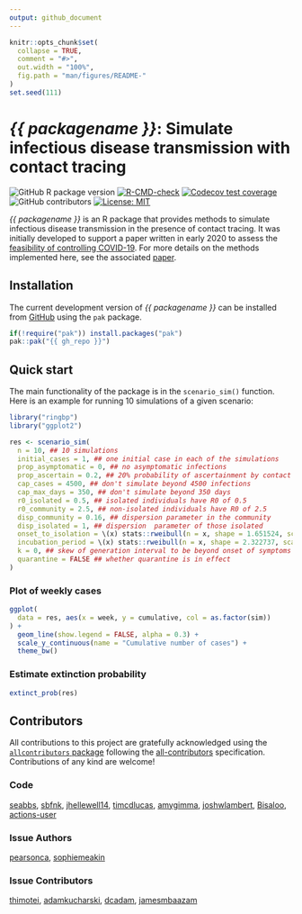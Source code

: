 ```yaml
---
output: github_document
---
```


```r
knitr::opts_chunk$set(
  collapse = TRUE,
  comment = "#>",
  out.width = "100%",
  fig.path = "man/figures/README-"
)
set.seed(111)
```

# _{{ packagename }}_: Simulate infectious disease transmission with contact tracing

<!-- badges: start -->
![GitHub R package version](https://img.shields.io/github/r-package/v/{{ gh_repo }})
[![R-CMD-check](https://github.com/{{ gh_repo }}/actions/workflows/R-CMD-check.yaml/badge.svg)](https://github.com/{{ gh_repo }}/actions/workflows/R-CMD-check.yaml)
[![Codecov test coverage](https://codecov.io/gh/{{ gh_repo }}/branch/main/graph/badge.svg)](https://app.codecov.io/gh/{{ gh_repo }}?branch=main)
![GitHub contributors](https://img.shields.io/github/contributors/{{ gh_repo }})
[![License: MIT](https://img.shields.io/badge/License-MIT-blue.svg)](https://opensource.org/licenses/MIT)
<!-- badges: end -->

_{{ packagename }}_ is an R package that provides methods to simulate infectious disease transmission in the presence of contact tracing.
It was initially developed to support a paper written in early 2020 to assess the [feasibility of controlling COVID-19](https://github.com/cmmid/ringbp).
For more details on the methods implemented here, see the associated [paper](https://doi.org/10.1016/S2214-109X(20)30074-7).

## Installation

The current development version of _{{ packagename }}_ can be installed from [GitHub](https://github.com/) using the `pak` package.

```r
if(!require("pak")) install.packages("pak")
pak::pak("{{ gh_repo }}")
```

## Quick start

The main functionality of the package is in the `scenario_sim()` function.
Here is an example for running 10 simulations of a given scenario:

```r
library("ringbp")
library("ggplot2")

res <- scenario_sim(
  n = 10, ## 10 simulations
  initial_cases = 1, ## one initial case in each of the simulations
  prop_asymptomatic = 0, ## no asymptomatic infections
  prop_ascertain = 0.2, ## 20% probability of ascertainment by contact tracing
  cap_cases = 4500, ## don't simulate beyond 4500 infections
  cap_max_days = 350, ## don't simulate beyond 350 days
  r0_isolated = 0.5, ## isolated individuals have R0 of 0.5
  r0_community = 2.5, ## non-isolated individuals have R0 of 2.5
  disp_community = 0.16, ## dispersion parameter in the community
  disp_isolated = 1, ## dispersion  parameter of those isolated
  onset_to_isolation = \(x) stats::rweibull(n = x, shape = 1.651524, scale = 4.287786), ## time from onset to isolation
  incubation_period = \(x) stats::rweibull(n = x, shape = 2.322737, scale = 6.492272), ## incubation period
  k = 0, ## skew of generation interval to be beyond onset of symptoms
  quarantine = FALSE ## whether quarantine is in effect
)
```

### Plot of weekly cases

```r
ggplot(
  data = res, aes(x = week, y = cumulative, col = as.factor(sim))
) +
  geom_line(show.legend = FALSE, alpha = 0.3) +
  scale_y_continuous(name = "Cumulative number of cases") +
  theme_bw()
```

### Estimate extinction probability

```r
extinct_prob(res)
```

## Contributors


<!-- ALL-CONTRIBUTORS-LIST:START - Do not remove or modify this section -->
<!-- prettier-ignore-start -->
<!-- markdownlint-disable -->

All contributions to this project are gratefully acknowledged using the [`allcontributors` package](https://github.com/ropensci/allcontributors) following the [all-contributors](https://allcontributors.org) specification. Contributions of any kind are welcome!

### Code


<a href="https://github.com/epiforecasts/ringbp/commits?author=seabbs">seabbs</a>, 
<a href="https://github.com/epiforecasts/ringbp/commits?author=sbfnk">sbfnk</a>, 
<a href="https://github.com/epiforecasts/ringbp/commits?author=jhellewell14">jhellewell14</a>, 
<a href="https://github.com/epiforecasts/ringbp/commits?author=timcdlucas">timcdlucas</a>, 
<a href="https://github.com/epiforecasts/ringbp/commits?author=amygimma">amygimma</a>, 
<a href="https://github.com/epiforecasts/ringbp/commits?author=joshwlambert">joshwlambert</a>, 
<a href="https://github.com/epiforecasts/ringbp/commits?author=Bisaloo">Bisaloo</a>, 
<a href="https://github.com/epiforecasts/ringbp/commits?author=actions-user">actions-user</a>



### Issue Authors


<a href="https://github.com/epiforecasts/ringbp/issues?q=is%3Aissue+author%3Apearsonca">pearsonca</a>, 
<a href="https://github.com/epiforecasts/ringbp/issues?q=is%3Aissue+author%3Asophiemeakin">sophiemeakin</a>



### Issue Contributors


<a href="https://github.com/epiforecasts/ringbp/issues?q=is%3Aissue+commenter%3Athimotei">thimotei</a>, 
<a href="https://github.com/epiforecasts/ringbp/issues?q=is%3Aissue+commenter%3Aadamkucharski">adamkucharski</a>, 
<a href="https://github.com/epiforecasts/ringbp/issues?q=is%3Aissue+commenter%3Adcadam">dcadam</a>, 
<a href="https://github.com/epiforecasts/ringbp/issues?q=is%3Aissue+commenter%3Ajamesmbaazam">jamesmbaazam</a>


<!-- markdownlint-enable -->
<!-- prettier-ignore-end -->
<!-- ALL-CONTRIBUTORS-LIST:END -->

